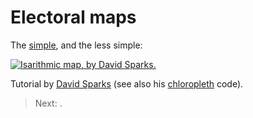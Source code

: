 <style>@import url(style.css);</style>

# Electoral maps

The [simple](http://is-r.tumblr.com/post/35200999886/make-your-own-electoral-map), and the less simple:

[![Isarithmic map, by David Sparks.](images/cces-2008-family-income-black.png)](images/cces-2008-family-income-black.png)

Tutorial by [David Sparks](https://dsparks.wordpress.com/2012/07/18/mapping-public-opinion-a-tutorial/) (see also his [chloropleth](https://dsparks.wordpress.com/2011/02/21/choropleth-tutorial-and-regression-coefficient-plots/) code).

> Next: .
